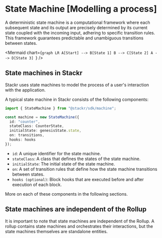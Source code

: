 
# State Machine [Modelling a process]

A deterministic state machine is a computational framework where each subsequent state and its output are precisely determined by its current state coupled with the incoming input, adhering to specific transition rules. This framework guarantees predictable and unambiguous transitions between states.

<Mermaid
  chart={`graph LR
    A[Start] --> B[State 1]
    B --> C[State 2]
    A --> D[State 3]
`}
/>

## State machines in Stackr

Stackr uses state machines to model the process of a user's interaction with the application.

A typical state machine in Stackr consists of the following components:

```ts [machines.ts]
import { StateMachine } from "@stackr/sdk/machine";

const machine = new StateMachine({
  id: "counter",
  stateClass: CounterState,
  initialState: genesisState.state,
  on: transitions,
  hooks: hooks
});
```

- `id`: A unique identifier for the state machine.
- `stateClass`: A class that defines the states of the state machine.
- `initialState`: The initial state of the state machine.
- `on`: A set of transition rules that define how the state machine transitions between states.
- `hooks (optional)`: Block hooks that are executed before and after execution of each block.

More on each of these components in the following sections.

## State machines are independent of the Rollup

It is important to note that state machines are independent of the Rollup. A rollup contains state machines and orchestrates their interactions, but the state machines themselves are standalone entities.
